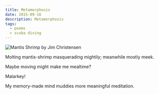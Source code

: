 ```yaml
---
title: Metamorphosis
date: 2015-09-16
description: Metamorphosis
tags:
  - poems
  - scuba diving
---
```


![Mantis Shrimp by Jim Christensen](./mantis-shrimp.jpg)

Molting mantis-shrimp masquerading mightily; meanwhile mostly meek.

Maybe moving might make me mealtime?

Malarkey!

My memory-made mind muddies more meaningful meditation.
